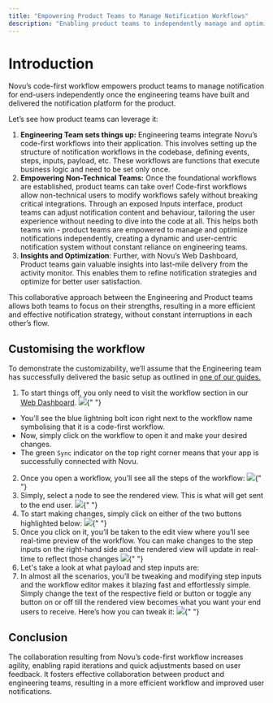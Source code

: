 ```yaml
---
title: "Empowering Product Teams to Manage Notification Workflows"
description: "Enabling product teams to independently manage and optimize notification workflows for improved efficiency and user experience"
---
```


# Introduction

Novu’s code-first workflow empowers product teams to manage notification for end-users independently once the engineering teams have built and delivered the notification platform for the product.

Let’s see how product teams can leverage it:

1. **Engineering Team sets things up:** Engineering teams integrate Novu’s code-first workflows into their application. This involves setting up the structure of notification workflows in the codebase, defining events, steps, inputs, payload, etc. These workflows are functions that execute business logic and need to be set only once.
2. **Empowering Non-Technical Teams:** Once the foundational workflows are established, product teams can take over! Code-first workflows allow non-technical users to modify workflows safely without breaking critical integrations. Through an exposed Inputs interface, product teams can adjust notification content and behaviour, tailoring the user experience without needing to dive into the code at all. This helps both teams win - product teams are empowered to manage and optimize notifications independently, creating a dynamic and user-centric notification system without constant reliance on engineering teams.
3. **Insights and Optimization**: Further, with Novu’s Web Dashboard, Product teams gain valuable insights into last-mile delivery from the activity monitor. This enables them to refine notification strategies and optimize for better user satisfaction.

This collaborative approach between the Engineering and Product teams allows both teams to focus on their strengths, resulting in a more efficient and effective notification strategy, without constant interruptions in each other’s flow.

## Customising the workflow

To demonstrate the customizability, we’ll assume that the Engineering team has successfully delivered the basic setup as outlined in [one of our guides.](https://docs.novu.co/guides/framework-guides/framework-react-email)

1. To start things off, you only need to visit the workflow section in our [Web Dashboard](https://dashboard.novu.co/).
   <Frame caption="The workflow section in the Novu Web Dashboard">
     <img src="/images/product-team/1.png" />{" "}
   </Frame>

- You’ll see the blue lightning bolt icon right next to the workflow name symbolising that it is a code-first workflow.
- Now, simply click on the workflow to open it and make your desired changes.
- The green `Sync` indicator on the top right corner means that your app is successfully connected with Novu.

2. Once you open a workflow, you’ll see all the steps of the workflow:
   <Frame caption="Opening a workflow shows all the steps of the workflow">
     <img src="/images/product-team/2.png" />{" "}
   </Frame>
3. Simply, select a node to see the rendered view. This is what will get sent to the end user.
   <Frame caption="Click a node to see the rendered view">
     <img src="/images/product-team/3.png" />{" "}
   </Frame>
4. To start making changes, simply click on either of the two buttons highlighted below:
   <Frame caption="Click on the edit button to start making changes">
     <img src="/images/product-team/4.png" />{" "}
   </Frame>
5. Once you click on it, you’ll be taken to the edit view where you’ll see real-time preview of the workflow. You can make changes to the step inputs on the right-hand side and the rendered view will update in real-time to reflect those changes
   <Frame caption="Make changes to the step inputs to see real-time preview of the workflow">
     <img src="/images/product-team/5.png" />{" "}
   </Frame>
6. Let's take a look at what payload and step inputs are:
7. In almost all the scenarios, you’ll be tweaking and modifying step inputs and the workflow editor makes it blazing fast and effortlessly simple. Simply change the text of the respective field or button or toggle any button on or off till the rendered view becomes what you want your end users to receive. Here’s how you can tweak it:
   <Frame caption="Modifying the workflow's step inputs updates the preview in real-time">
     <img src="/images/product-team/7.gif" />{" "}
   </Frame>

## Conclusion

The collaboration resulting from Novu’s code-first workflow increases agility, enabling rapid iterations and quick adjustments based on user feedback. It fosters effective collaboration between product and engineering teams, resulting in a more efficient workflow and improved user notifications.
